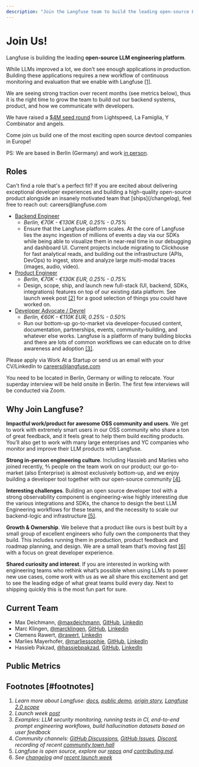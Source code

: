```yaml
---
description: "Join the Langfuse team to build the leading open-source LLM engineering platform"
---
```


# Join Us!

Langfuse is building the leading **open-source LLM engineering platform**.

While LLMs improved a lot, we don’t see enough applications in production. Building these applications requires a new workflow of continuous monitoring and evaluation that we enable with Langfuse [[1]](#footnotes).

We are seeing strong traction over recent months (see metrics below), thus it is the right time to grow the team to build out our backend systems, product, and how we communicate with developers.

We have raised a [$4M seed round](/blog/announcing-our-seed-round) from Lightspeed, La Famiglia, Y Combinator and angels.

Come join us build one of the most exciting open source devtool companies in Europe!

PS: We are based in Berlin (Germany) and work [in person](https://www.linkedin.com/posts/rawert_why-we-decided-to-build-langfuse-in-person-activity-7150905769528385536-yuqi).

## Roles

<Callout type="info">
  Can't find a role that's a perfect fit? If you are excited about delivering
  exceptional developer experiences and building a high-quality
  open-source product alongside an insanely motivated team
  that [ships](/changelog), feel free to reach out: careers@langfuse.com
</Callout>

- [Backend Engineer](https://www.ycombinator.com/companies/langfuse/jobs/mnrdwla-backend-engineer)
  - _Berlin, €70K - €130K EUR, 0.25% - 0.75%_
  - Ensure that the Langfuse platform scales. At the core of Langfuse lies the async ingestion of millions of events a day via our SDKs while being able to visualize them in near-real time in our debugging and dashboard UI. Current projects include migrating to Clickhouse for fast analytical reads, and building out the infrastructure (APIs, DevOps) to ingest, store and analyze large multi-modal traces (images, audio, video).
- [Product Engineer](https://www.ycombinator.com/companies/langfuse/jobs/aAvmoFB-product-engineer)
  - _Berlin, €70K - €130K EUR, 0.25% - 0.75%_
  - Design, scope, ship, and launch new full-stack (UI, backend, SDKs, integrations) features on top of our existing data platform. See launch week post [[2]](#footnotes) for a good selection of things you could have worked on.
- [Developer Advocate / Devrel](https://www.ycombinator.com/companies/langfuse/jobs/uHysbKH-developer-advocate-devrel)
  - _Berlin, €60K - €110K EUR, 0.25% - 0.50%_
  - Run our bottom-up go-to-market via developer-focused content, documentation, partnerships, events, community-building, and whatever else works. Langfuse is a platform of many building blocks and there are lots of common workflows we can educate on to drive awareness and adoption [[3]](#footnotes).

Please apply via Work At a Startup or send us an email with your CV/LinkedIn to careers@langfuse.com

You need to be located in Berlin, Germany or willing to relocate. Your superday interview will be held onsite in Berlin. The first few interviews will be conducted via Zoom.

## Why Join Langfuse?

**Impactful work/product for awesome OSS community and users**. We get to work with extremely smart users in our OSS community who share a ton of great feedback, and it feels great to help them build exciting products. You’ll also get to work with many large enterprises and YC companies who monitor and improve their LLM products with Langfuse.

**Strong in-person engineering culture**. Including Hassieb and Marlies who joined recently, ⅘ people on the team work on our product; our go-to-market (also Enterprise) is almost exclusively bottom-up, and we enjoy building a developer tool together with our open-source community [[4]](#footnotes).

**Interesting challenges**. Building an open source developer tool with a strong observability component is engineering-wise highly interesting due the various integrations and SDKs, the chance to design the best LLM Engineering workflows for these teams, and the necessity to scale our backend-logic and infrastructure [[5]](#footnotes).

**Growth & Ownership**. We believe that a product like ours is best built by a small group of excellent engineers who fully own the components that they build. This includes running them in production, product feedback and roadmap planning, and design. We are a small team that’s moving fast [[6]](#footnotes) with a focus on great developer experience.

**Shared curiosity and interest**. If you are interested in working with engineering teams who rethink what’s possible when using LLMs to power new use cases, come work with us as we all share this excitement and get to see the leading edge of what great teams build every day. Next to shipping quickly this is the most fun part for sure.

## Current Team

- Max Deichmann, [@maxdeichmann](https://x.com/maxdeichmann), [GitHub](https://github.com/maxdeichmann), [Linkedin](https://www.linkedin.com/in/maxdeichmann/)
- Marc Klingen, [@marcklingen](https://x.com/marcklingen), [GitHub](https://github.com/marcklingen), [Linkedin](https://www.linkedin.com/in/marcklingen/)
- Clemens Rawert, [@rawert](https://x.com/rawert), [Linkedin](https://www.linkedin.com/in/rawert/)
- Marlies Mayerhofer, [@marliessophie](https://x.com/marliessophie), [GitHub](https://github.com/marliessophie), [LinkedIn](https://www.linkedin.com/in/marlies-mayerhofer/)
- Hassieb Pakzad, [@hassiebpakzad](https://x.com/hassiebpakzad), [GitHub](https://github.com/hassiebp), [LinkedIn](https://www.linkedin.com/in/hassieb/)

## Public Metrics


<PublicMetrics />

## Footnotes [#footnotes]

1. _Learn more about Langfuse: [docs](https://langfuse.com/docs), [public demo](https://langfuse.com/demo), [origin story](https://langfuse.com/blog/announcing-our-seed-round), [Langfuse 2.0 scope](https://langfuse.com/blog/2024-04-introducing-langfuse-2.0)_
2. _Launch week [post](https://langfuse.com/blog/launch-week-1)_
3. _Examples: LLM security monitoring, running tests in CI, end-to-end prompt engineering workflows, build hallucination datasets based on user feedback_
4. _Community channels: [GitHub Discussions](https://github.com/orgs/langfuse/discussions), [GitHub Issues](https://github.com/langfuse/langfuse/issues), [Discord](https://langfuse.com/discord), recording of recent [community town hall](https://www.youtube.com/watch?v=WGERHcRnBYQ)_
5. _Langfuse is open source, explore our [repos](https://github.com/langfuse) and [contributing.md](https://github.com/langfuse/langfuse/blob/main/CONTRIBUTING.md)._
6. _See [changelog](https://langfuse.com/changelog) and [recent launch week](https://langfuse.com/blog/launch-week-1)_
